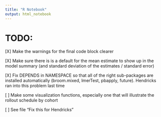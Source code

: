 ```yaml
---
title: "R Notebook"
output: html_notebook
---
```


# TODO: 

[X] Make the warnings for the final code block clearer

[X] Make sure there is is a default for the mean estimate to show up in the model summary (and standard deviation of the estimates / standard error)

[X] Fix DEPENDS in NAMESPACE so that all of the right sub-packages are installed automatically (broom.mixed, lmerTest, pbapply, future). Hendricks ran into this problem last time 

[ ] Make some visualization functions, especially one that will illustrate the rollout schedule by cohort

[ ] See file "Fix this for Hendricks"


